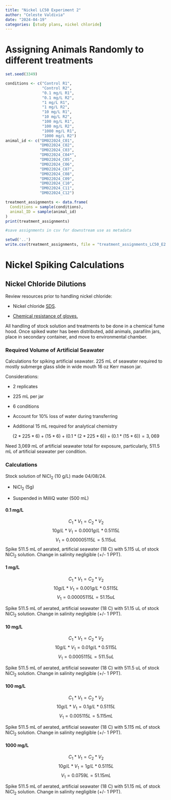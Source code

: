 ```yaml
---
title: "Nickel LC50 Experiment 2"
author: "Celeste Valdivia"
date: "2024-04-19"
categories: [study plans, nickel chloride]
---
```

# Assigning Animals Randomly to different treatments

```r
set.seed(3349)

conditions <- c("Control R1", 
                "Control R2", 
                "0.1 mg/L R1", 
                "0.1 mg/L R2", 
                "1 mg/L R1", 
                "1 mg/L R2", 
                "10 mg/L R1", 
                "10 mg/L R2", 
                "100 mg/L R1", 
                "100 mg/L R2", 
                "1000 mg/L R1", 
                "1000 mg/L R2")
animal_id <- c("DM022024_C01", 
               "DM022024_C02", 
               "DM022024_C03", 
               "DM022024_C04*", 
               "DM022024_C05", 
               "DM022024_C06", 
               "DM022024_C07", 
               "DM022024_C08",
               "DM022024_C09",
               "DM022024_C10", 
               "DM022024_C11", 
               "DM022024_C12")

treatment_assignments <- data.frame(
  Conditions = sample(conditions),
  animal_ID = sample(animal_id)
)
print(treatment_assignments)

#save assignments in csv for downstream use as metadata
```

```r
setwd('..')
write.csv(treatment_assignments, file = "treatment_assignments_LC50_E2.csv")
```

# Nickel Spiking Calculations
## Nickel Chloride Dilutions

Review resources prior to handling nickel chloride:

-   Nickel chloride [SDS](https://www.fishersci.com/store/msds?partNumber=AC270510050&productDescription=NICKEL%28II%29+CHLORIDE+HEXA+5KG&vendorId=VN00032119&countryCode=US&language=en).

-   [Chemical resistance of gloves.](https://amo-csd.lbl.gov/downloads/Chemical%20Resistance%20of%20Gloves.pdf)

All handling of stock solution and treatments to be done in a chemical fume hood. Once spiked water has been distributed, add animals, parafilm jars, place in secondary container, and move to environmental chamber.

### Required Volume of Artificial Seawater

Calculations for spiking artificial seawater. 225 mL of seawater required to mostly submerge glass slide in wide mouth 16 oz Kerr mason jar.

Considerations:

-   2 replicates

-   225 mL per jar

-   6 conditions

-   Account for 10% loss of water during transferring

-   Additional 15 mL required for analytical chemistry

$$(2 * 225 * 6) + (15*6) + (0.1*(2*225*6)) + (0.1*(15*6)) = 3,069$$

Need 3,069 mL of artificial seawater total for exposure, particularly, 511.5 mL of artificial seawater per condition.

### Calculations

Stock solution of NiCl~2~ (10 g/L) made 04/08/24.

-   NiCl~2~ (5g)

-   Suspended in MilliQ water (500 mL)

#### 0.1 mg/L

$$ C_1*V_1 = C_2*V_2$$ $$ 10 g/L * V_1 = 0.0001g/L*0.5115L$$ $$V_1 = 0.000005115 L = 5.115 uL$$ 
Spike 511.5 mL of aerated, artificial seawater (18 C) with 5.115 uL of stock NiCl~2~ solution. Change in salinity negligible (+/- 1 PPT).

#### 1 mg/L

$$ C_1*V_1 = C_2*V_2$$ $$ 10 g/L * V_1 = 0.001g/L*0.5115L$$ $$V_1 = 0.00005115 L = 51.15 uL$$ 

Spike 511.5 mL of aerated, artificial seawater (18 C) with 51.15 uL of stock NiCl~2~ solution. Change in salinity negligible (+/- 1 PPT).

#### 10 mg/L

$$ C_1*V_1 = C_2*V_2$$ $$ 10 g/L * V_1 = 0.01g/L*0.5115L$$ $$V_1 = 0.0005115 L = 511.5 uL$$ 

Spike 511.5 mL of aerated, artificial seawater (18 C) with 511.5 uL of stock NiCl~2~ solution. Change in salinity negligible (+/- 1 PPT).

#### 100 mg/L

$$ C_1*V_1 = C_2*V_2$$ $$ 10 g/L * V_1 = 0.1g/L*0.5115L$$ $$V_1 = 0.005115 L = 5.115 mL$$ 

Spike 511.5 mL of aerated, artificial seawater (18 C) with 5.115 mL of stock NiCl~2~ solution. Change in salinity negligible (+/- 1 PPT).

#### 1000 mg/L

$$ C_1*V_1 = C_2*V_2$$ $$ 10 g/L * V_1 = 1g/L*0.5115L$$ $$V_1 = 0.0759 L = 51.15 mL$$ 

Spike 511.5 mL of aerated, artificial seawater (18 C) with 51.15 mL of stock NiCl~2~ solution. Change in salinity negligible (+/- 1 PPT).

